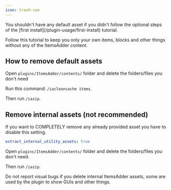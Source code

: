 ```yaml
---
icon: trash-can
---
```


<Note>
You shouldn't have any default asset if you didn't follow the optional steps of the [first install](/plugin-usage/first-install) tutorial.
</Note>


Follow this tutorial to keep you only your own items, blocks and other things without any of the ItemsAdder content.

## How to remove default assets

Open `plugins/ItemsAdder/contents/` folder and delete the folders/files you don't need

Run this command: `/iacleancache items`.

Then run `/iazip`.

## Remove internal assets (not recommended)

If you want to COMPLETELY remove any already provided asset you have to disable this setting.


```yaml config.yml lines icon="yaml"
extract_internal_utility_assets: true
```


Open `plugins/ItemsAdder/contents/` folder and delete the folders/files you don't need.

Then run `/iazip`.


<Warning>
Do not report visual bugs if you delete internal ItemsAdder assets, some are used by the plugin to show GUIs and other things.
</Warning>

